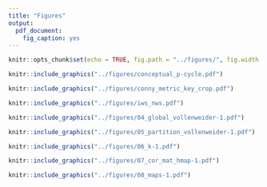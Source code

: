 ```yaml
---
title: "Figures"
output:
  pdf_document:
    fig_caption: yes
---
```


```r
knitr::opts_chunk$set(echo = TRUE, fig.path = "../figures/", fig.width = 5, fig.height = 6)
```

```r
knitr::include_graphics("../figures/conceptual_p-cycle.pdf")
```

```r
knitr::include_graphics("../figures/conny_metric_key_crop.pdf")
```

```r
knitr::include_graphics("../figures/iws_nws.pdf")
```


```r

knitr::include_graphics("../figures/04_global_vollenweider-1.pdf")
```

```r

knitr::include_graphics("../figures/05_partition_vollenweider-1.pdf")
```

```r
knitr::include_graphics("../figures/06_k-1.pdf")
```

```r
knitr::include_graphics("../figures/07_cor_mat_hmap-1.pdf")
```

```r
knitr::include_graphics("../figures/08_maps-1.pdf")
```